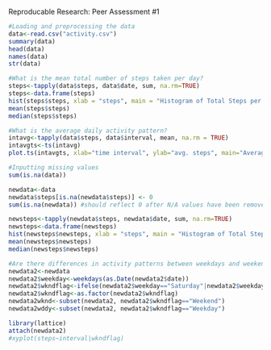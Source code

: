 Reproducable Research: Peer Assessment #1

```r
#Loading and preprocessing the data
data<-read.csv("activity.csv")
summary(data)
head(data)
names(data)
str(data)

#What is the mean total number of steps taken per day?
steps<-tapply(data$steps, data$date, sum, na.rm=TRUE)
steps<-data.frame(steps)
hist(steps$steps, xlab = "steps", main = "Histogram of Total Steps per Day")
mean(steps$steps)
median(steps$steps)

#What is the average daily activity pattern?
intavg<-tapply(data$steps, data$interval, mean, na.rm = TRUE)
intavgts<-ts(intavg)
plot.ts(intavgts, xlab="time interval", ylab="avg. steps", main="Average Steps by Time Interval")

#Inputting missing values
sum(is.na(data))

newdata<-data
newdata$steps[is.na(newdata$steps)] <- 0
sum(is.na(newdata)) #should reflect 0 after N/A values have been removed

newsteps<-tapply(newdata$steps, newdata$date, sum, na.rm=TRUE)
newsteps<-data.frame(newsteps)
hist(newsteps$newsteps, xlab = "steps", main = "Histogram of Total Steps per Day")
mean(newsteps$newsteps)
median(newsteps$newsteps)

#Are there differences in activity patterns between weekdays and weekends?
newdata2<-newdata
newdata2$weekday<-weekdays(as.Date(newdata2$date))
newdata2$wkndflag<-ifelse(newdata2$weekday=="Saturday"|newdata2$weekday=="Sunday", "Weekend", "Weekday")
newdata2$wkndflag<-as.factor(newdata2$wkndflag)
newdata2wknd<-subset(newdata2, newdata2$wkndflag=="Weekend")
newdata2wddy<-subset(newdata2, newdata2$wkndflag=="Weekday")

library(lattice)
attach(newdata2)
#xyplot(steps~interval|wkndflag)
```


